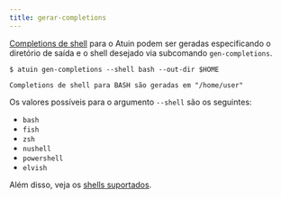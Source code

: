 ```yaml
---
title: gerar-completions
---
```


[Completions de shell](https://en.wikipedia.org/wiki/Command-line_completion) para o Atuin podem ser geradas especificando o diretório de saída e o shell desejado via subcomando `gen-completions`.

```
$ atuin gen-completions --shell bash --out-dir $HOME

Completions de shell para BASH são geradas em "/home/user"
```

Os valores possíveis para o argumento `--shell` são os seguintes:

- `bash`
- `fish`
- `zsh`
- `nushell`
- `powershell`
- `elvish`

Além disso, veja os [shells suportados](https://github.com/atuinsh/atuin#supported-shells).